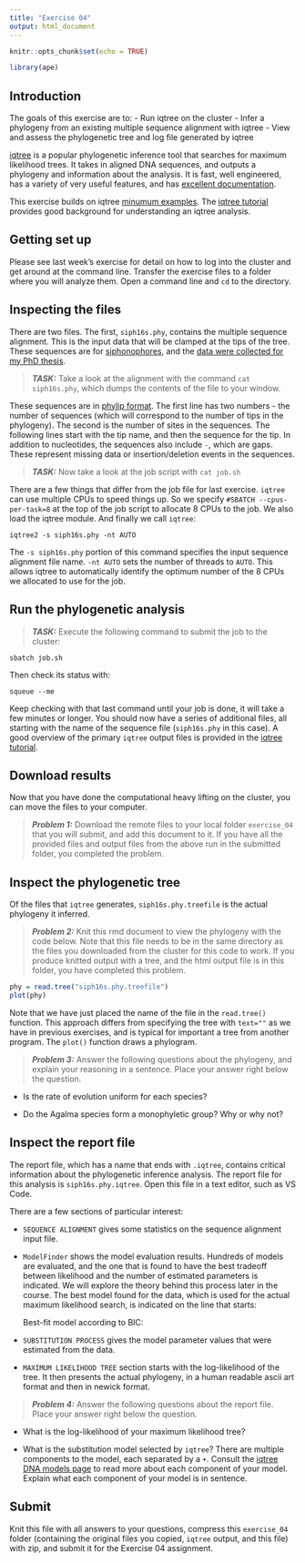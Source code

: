 ```yaml
---
title: "Exercise 04"
output: html_document
---
```


```r
knitr::opts_chunk$set(echo = TRUE)

library(ape)
```
## Introduction

The goals of this exercise are to:
- Run iqtree on the cluster
- Infer a phylogeny from an existing multiple sequence alignment with iqtree
- View and assess the phylogenetic tree and log file generated by iqtree

[iqtree](http://www.iqtree.org/) is a popular phylogenetic inference tool that searches for maximum likelihood trees. It takes in aligned DNA sequences, and outputs a phylogeny and information about the analysis. It is fast, well engineered, has a variety of very useful features, and has [excellent documentation](http://www.iqtree.org/doc/). 

This exercise builds on iqtree [minumum examples](http://www.iqtree.org/doc/Quickstart#minimal-command-line-examples). The [iqtree tutorial](http://www.iqtree.org/doc/Tutorial) provides good background for understanding an iqtree analysis.


## Getting set up

Please see last week's exercise for detail on how to log into the cluster and get around at the command line. Transfer the exercise files to a folder where you will analyze them. Open a command line and `cd` to the directory.

## Inspecting the files

There are two files. The first, `siph16s.phy`, contains the multiple sequence alignment. This is the input data that will be clamped at the tips of the tree. These sequences are for [siphonophores](http://www.siphonophores.org), and the [data were collected for my PhD thesis](http://dx.doi.org/10.1080/10635150500354837).

> **_TASK:_** Take a look at the alignment with the command `cat siph16s.phy`, which dumps the contents of the file to your window. 

These sequences are in [phylip format](https://evolution.genetics.washington.edu/phylip/doc/sequence.html). The first line has two numbers - the number of sequences (which will correspond to the number of tips in the phylogeny). The second is the number of sites in the sequences. The following lines start with the tip name, and then the sequence for the tip. In addition to nucleotides, the sequences also include `-`, which are gaps. These represent missing data or insertion/deletion events in the sequences.

> **_TASK:_** Now take a look at the job script with `cat job.sh` 

There are a few things that differ from the job file for last exercise. `iqtree` can use multiple CPUs to speed things up. So we specify `#SBATCH --cpus-per-task=8` at the top of the job script to allocate 8 CPUs to the job. We also load the iqtree module. And finally we call `iqtree`:

    iqtree2 -s siph16s.phy -nt AUTO

The `-s siph16s.phy` portion of this command specifies the input sequence alignment file name. `-nt AUTO` sets the number of threads to `AUTO`. This allows iqtree to automatically identify the optimum number of the 8 CPUs we allocated to use for the job.


## Run the phylogenetic analysis


> **_TASK:_** Execute the following command to submit the job to the cluster:

    sbatch job.sh

Then check its status with:

    squeue --me

Keep checking with that last command until your job is done, it will take a few minutes or longer. You should now have a series of additional files, all starting with the name of the sequence file (`siph16s.phy` in this case). A good overview of the primary `iqtree` output files is provided in the [iqtree tutorial](http://www.iqtree.org/doc/Tutorial).


## Download results

Now that you have done the computational heavy lifting on the cluster, you can move the files to your computer.

> **_Problem 1:_** Download the remote files to your local folder `exercise_04` that you will submit, and add this document to it. If you have all the provided files and output files from the above run in the submitted folder, you completed the problem.


## Inspect the phylogenetic tree

Of the files that `iqtree` generates, `siph16s.phy.treefile` is the actual phylogeny it inferred.

> **_Problem 2:_** Knit this rmd document to view the phylogeny with the code below. Note that this file needs to be in the same directory as the files you downloaded from the cluster for this code to work. If you produce knitted output with a tree, and the html output file is in this folder, you have completed this problem.

```r

phy = read.tree("siph16s.phy.treefile")
plot(phy)

```

Note that we have just placed the name of the file in the `read.tree()` function. This approach differs from specifying the tree with `text=""` as we have in previous exercises, and is typical for important a tree from another program. The `plot()` function draws a phylogram.

> **_Problem 3:_** Answer the following questions about the phylogeny, and explain your reasoning in a sentence. Place your answer right below the question.

- Is the rate of evolution uniform for each species?

- Do the Agalma species form a monophyletic group? Why or why not?


## Inspect the report file

The report file, which has a name that ends with `.iqtree`, contains critical information about the phylogenetic inference analysis. The report file for this analysis is `siph16s.phy.iqtree`. Open this file in a text editor, such as VS Code.

There are a few sections of particular interest:

- `SEQUENCE ALIGNMENT` gives some statistics on the sequence alignment input file.

- `ModelFinder` shows the model evaluation results. Hundreds of models are evaluated, and the one that is found to have the best tradeoff between likelihood and the number of estimated parameters is indicated. We will explore the theory behind this process later in the course. The best model found for the data, which is used for the actual maximum likelihood search, is indicated on the line that starts:

    Best-fit model according to BIC: 

- `SUBSTITUTION PROCESS` gives the model parameter values that were estimated from the data.

- `MAXIMUM LIKELIHOOD TREE` section starts with the log-likelihood of the tree. It then presents the actual phylogeny, in a human readable ascii art format and then in newick format.

> **_Problem 4:_** Answer the following questions about the report file. Place your answer right below the question.

- What is the log-likelihood of your maximum likelihood tree?

- What is the substitution model selected by `iqtree`? There are multiple components to the model, each separated by a `+`. Consult the [iqtree DNA models page](http://www.iqtree.org/doc/Substitution-Models#dna-models) to read more about each component of your model. Explain what each component of your model is in sentence.



## Submit

Knit this file with all answers to your questions, compress this `exercise_04` folder (containing the original files you copied, `iqtree` output, and this file) with zip, and submit it for the Exercise 04 assignment.

